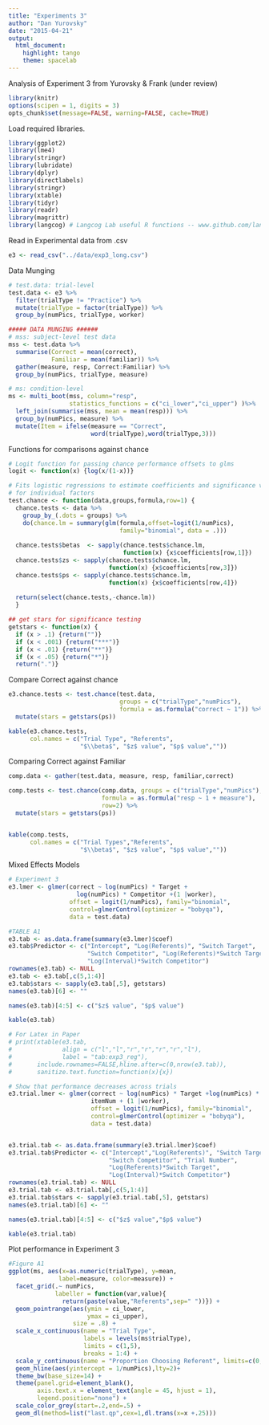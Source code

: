 ```yaml
---
title: "Experiments 3"
author: "Dan Yurovsky"
date: "2015-04-21"
output:
  html_document:
    highlight: tango
    theme: spacelab
---
```


Analysis of Experiment 3 from Yurovsky & Frank (under review)

```r
library(knitr)
options(scipen = 1, digits = 3)
opts_chunk$set(message=FALSE, warning=FALSE, cache=TRUE)
```


Load required libraries.
```r
library(ggplot2)
library(lme4)
library(stringr)
library(lubridate)
library(dplyr)
library(directlabels)
library(stringr)
library(xtable)
library(tidyr)
library(readr)
library(magrittr)
library(langcog) # Langcog Lab useful R functions -- www.github.com/langcog/langcog
```


Read in Experimental data from .csv
```r
e3 <- read_csv("../data/exp3_long.csv")
```

Data Munging
```r
# test.data: trial-level
test.data <- e3 %>%
  filter(trialType != "Practice") %>%
  mutate(trialType = factor(trialType)) %>%
  group_by(numPics, trialType, worker)

##### DATA MUNGING ######
# mss: subject-level test data
mss <- test.data %>%
  summarise(Correct = mean(correct),
            Familiar = mean(familiar)) %>%
  gather(measure, resp, Correct:Familiar) %>%
  group_by(numPics, trialType, measure)

# ms: condition-level
ms <- multi_boot(mss, column="resp", 
                 statistics_functions = c("ci_lower","ci_upper") )%>% 
  left_join(summarise(mss, mean = mean(resp))) %>%
  group_by(numPics, measure) %>%
  mutate(Item = ifelse(measure == "Correct",
                       word(trialType),word(trialType,3)))
```

Functions for comparisons against chance
```r
# Logit function for passing chance performance offsets to glms
logit <- function(x) {log(x/(1-x))}

# Fits logistic regressions to estimate coefficients and significance values 
# for individual factors
test.chance <- function(data,groups,formula,row=1) {
  chance.tests <- data %>%
    group_by_(.dots = groups) %>%
    do(chance.lm = summary(glm(formula,offset=logit(1/numPics),
                               family="binomial", data = .)))
  
  chance.tests$betas  <- sapply(chance.tests$chance.lm,
                                function(x) {x$coefficients[row,1]})
  chance.tests$zs <- sapply(chance.tests$chance.lm,
                            function(x) {x$coefficients[row,3]})
  chance.tests$ps <- sapply(chance.tests$chance.lm,
                            function(x) {x$coefficients[row,4]})
  
  return(select(chance.tests,-chance.lm))
  }
```

```r
## get stars for significance testing
getstars <- function(x) {
  if (x > .1) {return("")}
  if (x < .001) {return("***")}
  if (x < .01) {return("**")}
  if (x < .05) {return("*")}
  return(".")}
```


Compare Correct against chance
```r
e3.chance.tests <- test.chance(test.data,
                               groups = c("trialType","numPics"),
                               formula = as.formula("correct ~ 1")) %>%
  mutate(stars = getstars(ps))

kable(e3.chance.tests,
      col.names = c("Trial Type", "Referents",
                    "$\\beta$", "$z$ value", "$p$ value",""))
```

Comparing Correct against Familiar
```r
comp.data <- gather(test.data, measure, resp, familiar,correct) 

comp.tests <- test.chance(comp.data, groups = c("trialType","numPics"),
                          formula = as.formula("resp ~ 1 + measure"),
                          row=2) %>%
  mutate(stars = getstars(ps))


kable(comp.tests,
      col.names = c("Trial Types","Referents",
                    "$\\beta$", "$z$ value", "$p$ value",""))
```

Mixed Effects Models
```r
# Experiment 3 
e3.lmer <- glmer(correct ~ log(numPics) * Target + 
                   log(numPics) * Competitor +(1 |worker),
                 offset = logit(1/numPics), family="binomial", 
                 control=glmerControl(optimizer = "bobyqa"), 
                 data = test.data)

#TABLE A1
e3.tab <- as.data.frame(summary(e3.lmer)$coef)
e3.tab$Predictor <- c("Intercept", "Log(Referents)", "Switch Target",
                      "Switch Competitor", "Log(Referents)*Switch Target",
                      "Log(Interval)*Switch Competitor")
rownames(e3.tab) <- NULL
e3.tab <- e3.tab[,c(5,1:4)]
e3.tab$stars <- sapply(e3.tab[,5], getstars)
names(e3.tab)[6] <- ""

names(e3.tab)[4:5] <- c("$z$ value", "$p$ value")

kable(e3.tab)

# For Latex in Paper
# print(xtable(e3.tab,
#              align = c("l","l","r","r","r","r","l"),
#              label = "tab:exp3_reg"),
#       include.rownames=FALSE,hline.after=c(0,nrow(e3.tab)),
#       sanitize.text.function=function(x){x})

# Show that performance decreases across trials
e3.trial.lmer <- glmer(correct ~ log(numPics) * Target +log(numPics) * Competitor +
                       itemNum + (1 |worker),
                       offset = logit(1/numPics), family="binomial", 
                       control=glmerControl(optimizer = "bobyqa"), 
                       data = test.data)


e3.trial.tab <- as.data.frame(summary(e3.trial.lmer)$coef)
e3.trial.tab$Predictor <- c("Intercept","Log(Referents)", "Switch Target",
                            "Switch Competitor", "Trial Number", 
                            "Log(Referents)*Switch Target", 
                            "Log(Interval)*Switch Competitor")
rownames(e3.trial.tab) <- NULL
e3.trial.tab <- e3.trial.tab[,c(5,1:4)]
e3.trial.tab$stars <- sapply(e3.trial.tab[,5], getstars)
names(e3.trial.tab)[6] <- ""

names(e3.trial.tab)[4:5] <- c("$z$ value","$p$ value")

kable(e3.trial.tab)
```

Plot performance in Experiment 3
```r
#Figure A1
ggplot(ms, aes(x=as.numeric(trialType), y=mean,
              label=measure, color=measure)) +
  facet_grid(.~ numPics,
             labeller = function(var,value){
               return(paste(value,"Referents",sep=" "))}) +
  geom_pointrange(aes(ymin = ci_lower,
                      ymax = ci_upper),
                  size = .8) +
  scale_x_continuous(name = "Trial Type",
                     labels = levels(ms$trialType),
                     limits = c(1,5),
                     breaks = 1:4) +
  scale_y_continuous(name = "Proportion Choosing Referent", limits=c(0,1))+
  geom_hline(aes(yintercept = 1/numPics),lty=2)+
  theme_bw(base_size=14) +
  theme(panel.grid=element_blank(),
        axis.text.x = element_text(angle = 45, hjust = 1),
        legend.position="none") +
  scale_color_grey(start=.2,end=.5) +
  geom_dl(method=list("last.qp",cex=1,dl.trans(x=x +.25)))
```